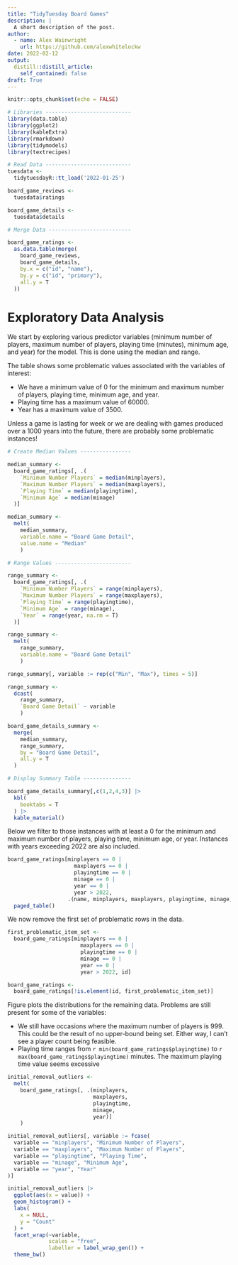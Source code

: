 ```yaml
---
title: "TidyTuesday Board Games"
description: |
  A short description of the post.
author:
  - name: Alex Wainwright
    url: https://github.com/alexwhitelockw
date: 2022-02-12
output:
  distill::distill_article:
    self_contained: false
draft: True
---
```


```r
knitr::opts_chunk$set(echo = FALSE)

# Libraries ---------------------------
library(data.table)
library(ggplot2)
library(kableExtra)
library(rmarkdown)
library(tidymodels)
library(textrecipes)
```

```r
# Read Data ---------------------------
tuesdata <- 
  tidytuesdayR::tt_load('2022-01-25')

board_game_reviews <-
  tuesdata$ratings

board_game_details <-
  tuesdata$details

# Merge Data --------------------------

board_game_ratings <-
  as.data.table(merge(
    board_game_reviews,
    board_game_details,
    by.x = c("id", "name"),
    by.y = c("id", "primary"),
    all.y = T
  ))

```

# Exploratory Data Analysis

We start by exploring various predictor variables (minimum number of players, maximum number of players, playing time (minutes), minimum age, and year) for the model. This is done using the median and range.

The table shows some problematic values associated with the variables of interest:

-   We have a minimum value of 0 for the minimum and maximum number of players, playing time, minimum age, and year.
-   Playing time has a maximum value of 60000.
-   Year has a maximum value of 3500.

Unless a game is lasting for week or we are dealing with games produced over a 1000 years into the future, there are probably some problematic instances!

```r

# Create Median Values ----------------

median_summary <-
  board_game_ratings[, .(
    `Minimum Number Players` = median(minplayers),
    `Maximum Number Players` = median(maxplayers),
    `Playing Time` = median(playingtime),
    `Minimum Age` = median(minage)
  )]

median_summary <-
  melt(
    median_summary,
    variable.name = "Board Game Detail",
    value.name = "Median"
    )

# Range Values ------------------------

range_summary <-
  board_game_ratings[, .(
    `Minimum Number Players` = range(minplayers),
    `Maximum Number Players` = range(maxplayers),
    `Playing Time` = range(playingtime),
    `Minimum Age` = range(minage),
    `Year` = range(year, na.rm = T)
  )]

range_summary <-
  melt(
    range_summary,
    variable.name = "Board Game Detail"
    )

range_summary[, variable := rep(c("Min", "Max"), times = 5)]

range_summary <-
  dcast(
    range_summary,
    `Board Game Detail` ~ variable
    )

board_game_details_summary <-
  merge(
    median_summary,
    range_summary,
    by = "Board Game Detail",
    all.y = T
  )

# Display Summary Table ---------------

board_game_details_summary[,c(1,2,4,3)] |>
  kbl(
    booktabs = T
  ) |>
  kable_material()

```

Below we filter to those instances with at least a 0 for the minimum and maximum number of players, playing time, minimum age, or year. Instances with years exceeding 2022 are also included.

```r

board_game_ratings[minplayers == 0 |
                     maxplayers == 0 |
                     playingtime == 0 | 
                     minage == 0 | 
                     year == 0 | 
                     year > 2022,
                   .(name, minplayers, maxplayers, playingtime, minage, year)] |>
  paged_table()

```

We now remove the first set of problematic rows in the data.

```r

first_problematic_item_set <-
  board_game_ratings[minplayers == 0 |
                       maxplayers == 0 |
                       playingtime == 0 |
                       minage == 0 |
                       year == 0 |
                       year > 2022, id]

board_game_ratings <-
  board_game_ratings[!is.element(id, first_problematic_item_set)]

```

Figure plots the distributions for the remaining data. Problems are still present for some of the variables:

-   We still have occasions where the maximum number of players is 999. This could be the result of no upper-bound being set. Either way, I can't see a player count being feasible.
-   Playing time ranges from `r min(board_game_ratings$playingtime)` to `r max(board_game_ratings$playingtime)` minutes. The maximum playing time value seems excessive

```r

initial_removal_outliers <-
  melt(
    board_game_ratings[, .(minplayers,
                           maxplayers, 
                           playingtime,
                           minage,
                           year)]
    ) 

initial_removal_outliers[, variable := fcase(
  variable == "minplayers", "Minimum Number of Players",
  variable == "maxplayers", "Maximum Number of Players",
  variable == "playingtime", "Playing Time",
  variable == "minage", "Minimum Age",
  variable == "year", "Year"
)]

initial_removal_outliers |>
  ggplot(aes(x = value)) +
  geom_histogram() +
  labs(
    x = NULL,
    y = "Count"
  ) +
  facet_wrap(~variable,
             scales = "free",
             labeller = label_wrap_gen()) +
  theme_bw() 

```
